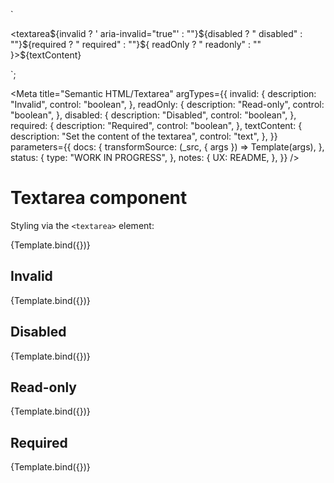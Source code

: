 <!--
@license EUPL-1.2
Copyright (c) 2021 Robbert Broersma
-->


<!-- Import component and component styles -->


<!-- Import Docs -->


  `<section class="utrecht-html">
  <textarea${invalid ? ' aria-invalid="true"' : ""}${disabled ? " disabled" : ""}${required ? " required" : ""}${
    readOnly ? " readonly" : ""
  }>${textContent}</textarea>
</section>`;

<Meta
  title="Semantic HTML/Textarea"
  argTypes={{
    invalid: {
      description: "Invalid",
      control: "boolean",
    },
    readOnly: {
      description: "Read-only",
      control: "boolean",
    },
    disabled: {
      description: "Disabled",
      control: "boolean",
    },
    required: {
      description: "Required",
      control: "boolean",
    },
    textContent: {
      description: "Set the content of the textarea",
      control: "text",
    },
  }}
  parameters={{
    docs: {
      transformSource: (_src, { args }) => Template(args),
    },
    status: {
      type: "WORK IN PROGRESS",
    },
    notes: {
      UX: README,
    },
  }}
/>

# Textarea component

Styling via the `<textarea>` element:

<Canvas>
  <Story
    name="Textarea"
    args={{
      textContent: "The Quick Brown Fox Jumps Over The Lazy Dog",
    }}
  >
    {Template.bind({})}
  </Story>
</Canvas>

<ArgsTable story="Textarea" />

## Invalid

<Canvas>
  <Story
    name="Invalid textarea"
    args={{
      invalid: true,
      textContent: "The Quick Brown Fox Jumps Over The Lazy Dog",
    }}
  >
    {Template.bind({})}
  </Story>
</Canvas>

## Disabled

<Canvas>
  <Story
    name="Disabled textarea"
    args={{
      disabled: true,
      textContent: "The Quick Brown Fox Jumps Over The Lazy Dog",
    }}
  >
    {Template.bind({})}
  </Story>
</Canvas>

## Read-only

<Canvas>
  <Story
    name="Read-only textarea"
    args={{
      readOnly: true,
      textContent: "The Quick Brown Fox Jumps Over The Lazy Dog",
    }}
  >
    {Template.bind({})}
  </Story>
</Canvas>

## Required

<Canvas>
  <Story
    name="Required textarea"
    args={{
      required: true,
      textContent: "The Quick Brown Fox Jumps Over The Lazy Dog",
    }}
  >
    {Template.bind({})}
  </Story>
</Canvas>
